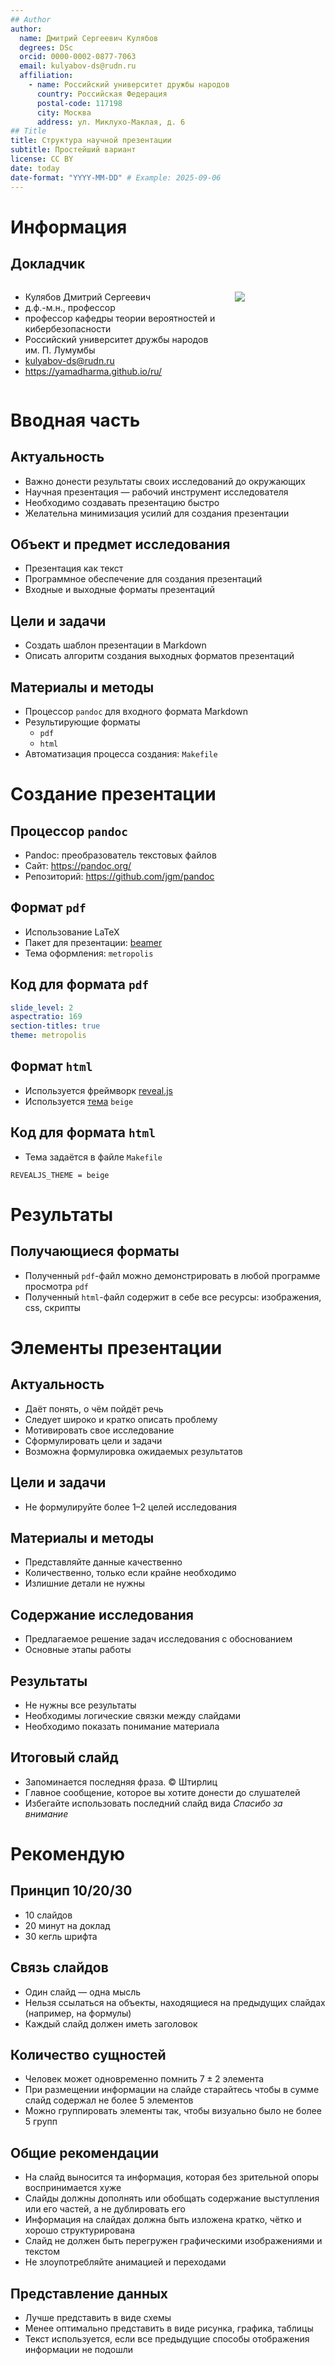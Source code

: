 ```yaml
---
## Author
author:
  name: Дмитрий Сергеевич Кулябов
  degrees: DSc
  orcid: 0000-0002-0877-7063
  email: kulyabov-ds@rudn.ru
  affiliation:
    - name: Российский университет дружбы народов
      country: Российская Федерация
      postal-code: 117198
      city: Москва
      address: ул. Миклухо-Маклая, д. 6
## Title
title: Структура научной презентации
subtitle: Простейший вариант
license: CC BY
date: today
date-format: "YYYY-MM-DD" # Example: 2025-09-06
---
```


# Информация

## Докладчик

:::::::::::::: {.columns align=center}
::: {.column width="70%"}

  * Кулябов Дмитрий Сергеевич
  * д.ф.-м.н., профессор
  * профессор кафедры теории вероятностей и кибербезопасности
  * Российский университет дружбы народов им. П. Лумумбы
  * [kulyabov-ds@rudn.ru](mailto:kulyabov-ds@rudn.ru)
  * <https://yamadharma.github.io/ru/>

:::
::: {.column width="30%"}

![](./image/kulyabov.jpg)

:::
::::::::::::::

# Вводная часть

## Актуальность

- Важно донести результаты своих исследований до окружающих
- Научная презентация --- рабочий инструмент исследователя
- Необходимо создавать презентацию быстро
- Желательна минимизация усилий для создания презентации

## Объект и предмет исследования

- Презентация как текст
- Программное обеспечение для создания презентаций
- Входные и выходные форматы презентаций

## Цели и задачи

- Создать шаблон презентации в Markdown
- Описать алгоритм создания выходных форматов презентаций

## Материалы и методы

- Процессор `pandoc` для входного формата Markdown
- Результирующие форматы
	- `pdf`
	- `html`
- Автоматизация процесса создания: `Makefile`

# Создание презентации

## Процессор `pandoc`

- Pandoc: преобразователь текстовых файлов
- Сайт: <https://pandoc.org/>
- Репозиторий: <https://github.com/jgm/pandoc>

## Формат `pdf`

- Использование LaTeX
- Пакет для презентации: [beamer](https://ctan.org/pkg/beamer)
- Тема оформления: `metropolis`

## Код для формата `pdf`

```yaml
slide_level: 2
aspectratio: 169
section-titles: true
theme: metropolis
```

## Формат `html`

- Используется фреймворк [reveal.js](https://revealjs.com/)
- Используется [тема](https://revealjs.com/themes/) `beige`

## Код для формата `html`

- Тема задаётся в файле `Makefile`

```make
REVEALJS_THEME = beige
```
# Результаты

## Получающиеся форматы

- Полученный `pdf`-файл можно демонстрировать в любой программе просмотра `pdf`
- Полученный `html`-файл содержит в себе все ресурсы: изображения, css, скрипты

# Элементы презентации

## Актуальность

- Даёт понять, о чём пойдёт речь
- Следует широко и кратко описать проблему
- Мотивировать свое исследование
- Сформулировать цели и задачи
- Возможна формулировка ожидаемых результатов

## Цели и задачи

- Не формулируйте более 1--2 целей исследования

## Материалы и методы

- Представляйте данные качественно
- Количественно, только если крайне необходимо
- Излишние детали не нужны

## Содержание исследования

- Предлагаемое решение задач исследования с обоснованием
- Основные этапы работы

## Результаты

- Не нужны все результаты
- Необходимы логические связки между слайдами
- Необходимо показать понимание материала


## Итоговый слайд

- Запоминается последняя фраза. © Штирлиц
- Главное сообщение, которое вы хотите донести до слушателей
- Избегайте использовать последний слайд вида *Спасибо за внимание*

# Рекомендую

## Принцип 10/20/30

- 10 слайдов
- 20 минут на доклад
- 30 кегль шрифта

## Связь слайдов

- Один слайд --- одна мысль
- Нельзя ссылаться на объекты, находящиеся на предыдущих слайдах (например, на формулы)
- Каждый слайд должен иметь заголовок

## Количество сущностей

- Человек может одновременно помнить $7 \pm 2$ элемента
- При размещении информации на слайде старайтесь чтобы в сумме слайд содержал не более 5 элементов
- Можно группировать элементы так, чтобы визуально было не более 5 групп

## Общие рекомендации

- На слайд выносится та информация, которая без зрительной опоры воспринимается хуже
- Слайды должны дополнять или обобщать содержание выступления или его частей, а не дублировать его
- Информация на слайдах должна быть изложена кратко, чётко и хорошо структурирована
- Слайд не должен быть перегружен графическими изображениями и текстом
- Не злоупотребляйте анимацией и переходами

## Представление данных

- Лучше представить в виде схемы
- Менее оптимально представить в виде рисунка, графика, таблицы
- Текст используется, если все предыдущие способы отображения информации не подошли